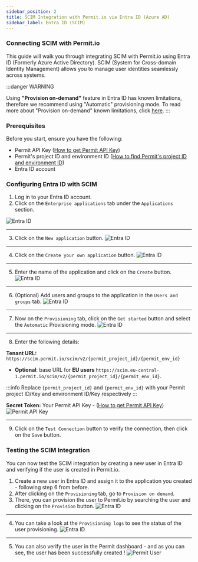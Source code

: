 ```yaml
---
sidebar_position: 2
title: SCIM Integration with Permit.io via Entra ID (Azure AD)
sidebar_label: Entra ID (SCIM)
---
```


### Connecting SCIM with Permit.io

This guide will walk you through integrating SCIM with Permit.io using Entra ID (Formerly Azure Active Directory). SCIM (System for Cross-domain Identity Management) allows you to manage user identities seamlessly across systems.

:::danger WARNING

Using **"Provision on-demand"** feature in Entra ID has known limitations, therefore we recommend using "Automatic" provisioning mode.
To read more about "Provision on-demand" known limitations, click [here](https://learn.microsoft.com/en-us/entra/identity/app-provisioning/provision-on-demand?pivots=app-provisioning#known-limitations).
:::


### Prerequisites

Before you start, ensure you have the following:

- Permit API Key ([How to get Permit API Key](/overview/connecting-your-app#1-get-your-permit-environment-api-key))
- Permit's project ID and environment ID ([How to find Permit's project ID and environment ID](/manage-your-account/projects-and-env#getting-the-environment-id))
- Entra ID account

### Configuring Entra ID with SCIM
1. Log in to your Entra ID account.
2. Click on the `Enterprise applications` tab under the `Applications` section.

![Entra ID](/img/integrations/scim-entraid/1.png)
<hr/>

3. Click on the `New application` button.
![Entra ID](/img/integrations/scim-entraid/2.png)
<hr/>

4. Click on the `Create your own application` button.
![Entra ID](/img/integrations/scim-entraid/3.png)
<hr/>

5. Enter the name of the application and click on the `Create` button.
![Entra ID](/img/integrations/scim-entraid/4.png)
<hr/>

6. (Optional) Add users and groups to the application in the `Users and groups` tab.
![Entra ID](/img/integrations/scim-entraid/5.png)
<hr/>

7. Now on the `Provisioning` tab, click on the `Get started` button and select the `Automatic` Provisioning mode.
![Entra ID](/img/integrations/scim-entraid/6.png)
<hr/>

8. Enter the following details:

**Tenant URL:** `https://scim.permit.io/scim/v2/{permit_project_id}/{permit_env_id}`
- **Optional**: base URL for **EU users** `https://scim.eu-central-1.permit.io/scim/v2/{permit_project_id}/{permit_env_id}`.

:::info
Replace `{permit_project_id}` and `{permit_env_id}` with your Permit project ID/Key and environment ID/Key respectively
:::

**Secret Token:** Your Permit API Key - ([How to get Permit API Key](/overview/connecting-your-app#1-get-your-permit-environment-api-key))
   ![Permit API Key](/img/integrations/scim-entraid/7.png)
<hr/>

9. Click on the `Test Connection` button to verify the connection, then click on the `Save` button.

### Testing the SCIM Integration
You can now test the SCIM integration by creating a new user in Entra ID and verifying if the user is created in Permit.io.
1. Create a new user in Entra ID and assign it to the application you created - following step 6 from before.
2. After clicking on the `Provisioning` tab, go to `Provision on demand`.
3. There, you can provision the user to Permit.io by searching the user and clicking on the `Provision` button.
![Entra ID](/img/integrations/scim-entraid/8.png)
<hr/>

4. You can take a look at the `Provisioning logs` to see the status of the user provisioning.
![Entra ID](/img/integrations/scim-entraid/9.png)
<hr/>

5. You can also verify the user in the Permit dashboard - and as you can see, the user has been successfully created !
![Permit User](/img/integrations/scim-entraid/10.png)
